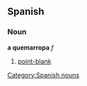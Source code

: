 == Spanish == 
=== Noun === 
'''a quemarropa''' ''f'' 
# [[point-blank]] 
[[Category:Spanish nouns]]